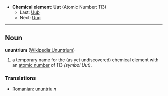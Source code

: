 *'''Chemical element''': '''Uut''' (Atomic Number: 113)
**Last: [[Ununbium|Uub]]
**Next: [[Ununquadium|Uuq]]
----
== Noun ==
'''ununtrium''' ([[en:Ununtrium|Wikipedia:Ununtrium]])

# a temporary name for the (as yet undiscovered) chemical element with an [[atomic number]] of 113 ''(symbol Uut)''.

===Translations===
*[[Romanian]]: [[ununtriu]] ''n''